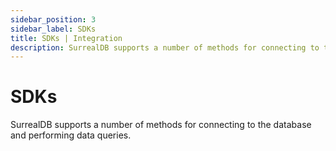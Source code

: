 ```yaml
---
sidebar_position: 3
sidebar_label: SDKs
title: SDKs | Integration
description: SurrealDB supports a number of methods for connecting to the database and performing data queries.
---
```



# SDKs

SurrealDB supports a number of methods for connecting to the database and performing data queries.

<SDKs />
